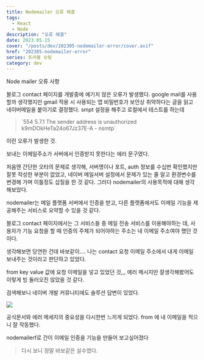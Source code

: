 ```yaml
---
title: Nodemailer 오류 해결
tags:
  - React
  - Node
description: "오류 해결"
date: 2023.05.15
cover: "/posts/dev/202305-nodemailer-error/cover.avif"
href: "202305-nodemailer-error"
series: 트러블 슈팅
category: dev
---
```


<Heading type="h2">Node mailer 오류 사항</Heading>

블로그 contact 페이지를 개발중에 예기치 않은 오류가 발생했다.
google mail를 사용할까 생각했지만 gmail 적용 시 사용되는 앱 비밀번호가 보안상 취약하다는 글을 읽고 네이버메일을 붙이기로 결정했다. smpt 설정을 해주고 로컬에서 테스트를 하는데

<Blockquote>
  `554 5.7.1 The sender address is unauthorized k9mDOkHeTa24o67Jz37E-A - nsmtp`
</Blockquote>

이런 오류가 발생한 것.

보내는 이메일주소가 서버에서 인증받지 못한다는 에러 문구였다.

처음엔 간단한 오타의 문제로 생각해,
서버명이나 포트, auth 정보를 수십번 확인했지만 잘못 작성한 부분이 없었고,
네이버 메일서버 설정에서 문제가 있는 줄 알고 환경변수를 변경해 가며 이틀정도 삽질을 한 것 같다.
그러다 nodemailer의 사용목적에 대해 생각해보았다.

nodemailer는 메일 플랫폼 서버에서 인증을 받고, 다른 플랫폼에서도 이메일 기능을 제공해주는 서비스로 요약할 수 있을 것 같다.

블로그 contact 페이지에서는 그 서비스들 중 메일 전송 서비스를 이용해야하는 데, 사용자가 기능 요청을 할 때 인증의 주체가 되어야하는 주소는 내 이메일 주소여야 했던 것이다.

생각해보면 당연한 건데 바보같이.... 나는 contact 요청 이메일 주소에서 내게 이메일 보내주는 것이라고 판단하고 있었다.

from key value 값에 요청 이메일을 넣고 있었던 것,,, 에러 메시지만 잘생각해봤어도 이렇게 빙 둘러오진 않았을 것 같다.

검색해보니 네이버 개발 커뮤니티에도 솔루션 답변이 있었다.

![](/posts/dev/202305-nodemailer-error/1.png)

공식문서와 에러 메세지의 중요성을 다시한번 느끼게 되었다.
from 에 내 이메일을 적으니 잘 작동했다.

nodemailerf로 간이 이메일 인증을 기능을 만들어 보고싶어졌다

<Blockquote>다시 보니 정말 바보같은 실수였다.</Blockquote>
